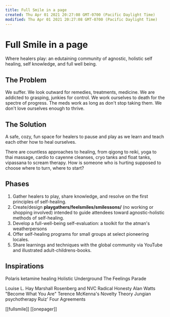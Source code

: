 ```yaml
---
title: Full Smile in a page
created: Thu Apr 01 2021 20:27:08 GMT-0700 (Pacific Daylight Time)
modified: Thu Apr 01 2021 20:27:08 GMT-0700 (Pacific Daylight Time)
---
```


# Full Smile in a page

Where healers play: an edutaining community of agnostic, holistic self healing, self knowledge, and full well being.

## The Problem

We suffer. We look outward for remedies, treatments, medicine. We are addicted to grasping, junkies for control. We work ourselves to death for the spectre of progress. The meds work as long as don't stop taking them. We don't love ourselves enough to thrive.

## The Solution

A safe, cozy, fun space for healers to pause and play as we learn and teach each other how to heal ourselves.

There are countless approaches to healing, from qigong to reiki, yoga to thai massage, cardio to cayenne cleanses, cryo tanks and float tanks, vipassana to scream therapy. How is someone who is hurting supposed to choose where to turn, where to start?

## Phases

1. Gather healers to play, share knowledge, and resolve on the first principles of self-healing.
2. Create/design **playgathers/feelsmiles/smilessons/** (no working or shopping involved) intended to guide attendees toward agnostic-holistic methods of self-healing.
3. Develop a full-well-being self-evaluation: a toolkit for the atman's weatherpersons
4. Offer self-healing programs for small groups at select pioneering locales.
5. Share learnings and techniques with the global community via YouTube and illustrated adult-childrens-books.

## Inspirations

Polaris ketamine healing
Holistic Underground
The Feelings Parade

Louise L. Hay
Marshall Rosenberg and NVC
Radical Honesty
Alan Watts "Become What You Are"
Terence McKenna's Novelty Theory
Jungian psychotherapy
Ruiz' Four Agreements

[[fullsmile]] [[onepager]]
